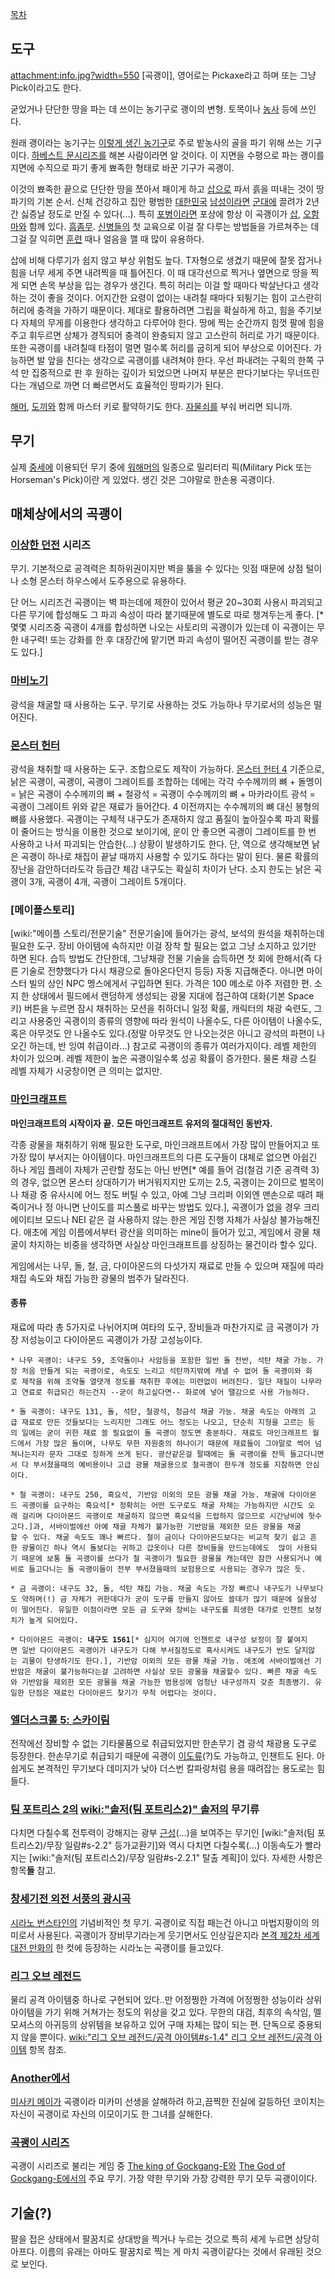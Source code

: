 [[목차]]
== 도구 ==
attachment:info.jpg?width=550
[곡괭이], 영어로는 Pickaxe라고 하며 또는 그냥 Pick이라고도 한다.

굳었거나 단단한 땅을 파는 데 쓰이는 농기구로 괭이의 변형. 토목이나 [[농사]] 등에 쓰인다.

원래 괭이라는 농기구는 [http://www.zipul.com/webgear/board_pds/272/%EA%B4%AD%EC%9D%B4.jpg 이렇게 생긴 농기구]로 주로 밭농사의 골을 파기 위해 쓰는 기구이다. [[하베스트 문]]시리즈를 해본 사람이라면 알 것이다. 이 지면을 수평으로 파는 괭이를 지면에 수직으로 파기 좋게 뾰족한 형태로 바꾼 기구가 곡괭이. 

이것의 뾰족한 끝으로 단단한 땅을 쪼아서 패이게 하고 [[삽]]으로 파서 흙을 떠내는 것이 땅파기의 기본 순서. 신체 건강하고 집안 평범한 [[대한민국]] [[남성]]이라면 [[군대]]에 끌려가 2년간 싫증날 정도로 만질 수 있다(...). 특히 [[포병]]이라면 포상에 항상 이 곡괭이가 [[삽]], [[오함마]]와 함께 있다. [[흠좀무]]. [[신병]]들의 첫 교육으로 이걸 잘 다루는 방법들을 가르쳐주는 데 그걸 잘 익히면 [[훈련]] 때나 얼음을 깰 때 많이 유용하다. 

삽에 비해 다루기가 쉽지 않고 부상 위험도 높다. T자형으로 생겼기 때문에 잘못 잡거나 힘을 너무 세게 주면 내려찍을 때 틀어진다. 이 때 대각선으로 찍거나 옆면으로 땅을 찍게 되면 손목 부상을 입는 경우가 생긴다. 특히 허리는 이걸 할 때마다 박살난다고 생각하는 것이 좋을 것이다. 어지간한 요령이 없이는 내려칠 때마다 되튕기는 힘이 고스란히 허리에 충격을 가하기 때문이다. 제대로 활용하려면 그립을 확실하게 하고, 힘을 주기보다 자체의 무게를 이용한다 생각하고 다루어야 한다. 땅에 찍는 순간까지 힘껏 팔에 힘을 주고 휘두르면 상체가 경직되어 충격이 완충되지 않고 고스란히 허리로 가기 때문이다. 또한 곡괭이를 내려칠때 타점이 멀면 멀수록 허리를 굽히게 되어 부상으로 이어진다. 가능하면 발 앞을 친다는 생각으로 곡괭이를 내려쳐야 한다. 우선 파내려는 구획의 한쪽 구석 만 집중적으로 판 후 원하는 깊이가 되었으면 나머지 부분은 판다기보다는 무너뜨린다는 개념으로 까면 더 빠르면서도 효율적인 땅파기가 된다.

[[해머]], [[도끼]]와 함께 마스터 키로 활약하기도 한다. [[자물쇠]]를 부숴 버리면 되니까.
== 무기 == 
실제 [[중세]]에 이용되던 무기 중에 [[워해머]]의 일종으로 밀리터리 픽(Military Pick 또는 Horseman's Pick)이란 게 있었다. 생긴 것은 그야말로 한손용 곡괭이다.

== 매체상에서의 곡괭이 ==
=== [[이상한 던전]] 시리즈 ===
무기. 기본적으로 공격력은 최하위권이지만 벽을 뚫을 수 있다는 잇점 때문에 상점 털이나 소형 몬스터 하우스에서 도주용으로 유용하다.

단 어느 시리즈건 곡괭이는 벽 파는데에 제한이 있어서 평균 20~30회 사용시 파괴되고 다른 무기에 합성해도 그 파괴 속성이 따라 붙기때문에 별도로 따로 챙겨두는게 좋다. [* 몇몇 시리즈중 곡괭이 4개를 합성하면 나오는 사토리의 곡괭이가 있는데 이 곡괭이는 무한 내구력! 또는 강화를 한 후 대장간에 맡기면 파괴 속성이 떨어진 곡괭이를 받는 경우도 있다.]
=== [[마비노기]] ===
광석을 채굴할 때 사용하는 도구. 무기로 사용하는 것도 가능하나 무기로서의 성능은 떨어진다.
=== [[몬스터 헌터]] === 
광석을 채취할 때 사용하는 도구. 조합으로도 제작이 가능하다.
[[몬스터 헌터 4]] 기준으로, 낡은 곡괭이, 곡괭이, 곡괭이 그레이트를 조합하는 데에는 각각
수수께끼의 뼈 + 돌멩이 = 낡은 곡괭이
수수께끼의 뼈 + 철광석 = 곡괭이
수수께끼의 뼈 + 마카라이트 광석 = 곡괭이 그레이트
위와 같은 재료가 들어간다. 4 이전까지는 수수께끼의 뼈 대신 봉형의 뼈를 사용했다. 곡괭이는 구체적 내구도가 존재하지 않고 품질이 높아질수록 파괴 확률이 줄어드는 방식을 이용한 것으로 보이기에, 운이 안 좋으면 곡괭이 그레이트를 한 번 사용하고 나서 파괴되는 안습한(…) 상황이 발생하기도 한다. 단, 역으로 생각해보면 낡은 곡괭이 하나로 채집이 끝날 때까지 사용할 수 있기도 하다는 말이 된다. 물론 확률의 장난을 감안하더라도각 등급간 체감 내구도는 확실히 차이가 난다. 소지 한도는 낡은 곡괭이 3개, 곡괭이 4개, 곡괭이 그레이트 5개이다.
=== [메이플스토리] ===
[wiki:"메이플 스토리/전문기술" 전문기술]에 들어가는 광석, 보석의 원석을 채취하는데 필요한 도구. 장비 아이템에 속하지만 이걸 장착 할 필요는 없고 그냥 소지하고 있기만 하면 된다.
습득 방법도 간단한데, 그냥채광 전물 기술을 습득하면 첫 회에 한해서(즉 다른 기술로 전향했다가 다시 채광으로 돌아온다던지 등등) 자동 지급해준다. 아니면 마이스터 빌의 상인 NPC 멩스에게서 구입하면 된다. 가격은 100 메소로 아주 저렴한 편.
소지 한 상태에서 필드에서 랜덤하게 생성되는 광물 지대에 접근하여 대화(기본 Space 키) 버튼을 누르면 잠시 채취하는 모션을 취하더니 일정 확룰, 캐릭터의 채광 숙련도, 그리고 사용중인 곡괭이의 종류의 영향에 따라 원석이 나올수도, 다른 아이템이 나올수도, 혹은 아무것도 안 나올수도 있다.(정말 아무것도 안 나오는것은 아니고 광석의 파편이 나오긴 하는데, 반 잉여 취급이라...)
참고로 곡괭이의 종류가 여러가지이다. 레벨 제한의 차이가 있으며. 레벨 제한이 높은 곡괭이일수록 성공 확률이 증가한다. 물론 채광 스킬 레벨 자체가 시궁창이면 큰 의미는 없지만.
=== [[마인크래프트]] ===
'''마인크래프트의 시작이자 끝.'''
'''모든 마인크래프트 유저의 절대적인 동반자.''' 

각종 광물을 채취하기 위해 필요한 도구로, 마인크래프트에서 가장 많이 만들어지고 또 가장 많이 부서지는 아이템이다. 마인크래프트의 다른 도구들이 대체로 없으면 아쉽긴 하나 게임 플레이 자체가 곤란할 정도는 아닌 반면[* 예를 들어 검(철검 기준 공격력 3)의 경우, 없으면 몬스터 상대하기가 버거워지지만 도끼는 2.5, 곡괭이는 2이므로 벌목이나 채광 중 유사시에 어느 정도 버틸 수 있고, 아예 그냥 크리퍼 이외엔 맨손으로 때려 패죽이거나 정 아니면 난이도를 피스풀로 바꾸는 방법도 있다.], 곡괭이가 없을 경우 크리에이티브 모드나 NEI 같은 걸 사용하지 않는 한은 게임 진행 자체가 사실상 불가능해진다. 애초에 게임 이름에서부터 광산을 의미하는 mine이 들어가 있고, 게임에서 광물 채굴이 차지하는 비중을 생각하면 사실상 마인크래프트를 상징하는 물건이라 할수 있다.

게임에서는 나무, 돌, 철, 금, 다이아몬드의 다섯가지 재료로 만들 수 있으며 재질에 따라 채집 속도와 채집 가능한 광물의 범주가 달라진다.

==== 종류 ====
재료에 따라 총 5가지로 나뉘어지며 여타의 도구, 장비들과 마찬가지로 금 곡괭이가 가장 저성능이고 다이아몬드 곡괭이가 가장 고성능이다.

 * 나무 곡괭이: 내구도 59, 조약돌이나 사암등을 포함한 일반 돌 전반, 석탄 채굴 가능. 가장 처음 만들게 되는 곡괭이로, 속도도 느리고 석탄까지밖에 캐낼 수 없어 돌 곡괭이와 화로 제작을 위해 조약돌 열댓개 정도를 채취한 후에는 미련없이 버려진다. 일단 재질이 나무라고 연료로 취급되긴 하는건지 --굳이 하고싶다면-- 화로에 넣어 땔감으로 사용 가능하다.

 * 돌 곡괭이: 내구도 131, 돌, 석탄, 철광석, 청금석 채굴 가능. 채굴 속도는 아래의 고급 재료로 만든 것들보다는 느리지만 그래도 어느 정도는 나오고, 단순히 지형을 고르는 등의 일에는 굳이 귀한 재료 쓸 필요없이 돌 곡괭이 정도면 충분하다. 재료도 마인크래프트 월드에서 가장 많은 돌이며, 나무도 무한 자원중의 하나이기 때문에 재료들이 그야말로 썩어 넘쳐나는지라 문자 그대로 징하게 쓰게 된다. 광산같은걸 팔때에는 돌 곡괭이를 잔뜩 들고다니면서 다 부서졌을때의 예비용이나 고급 광물 채굴용으로 철곡괭이 한두개 정도를 지참하면 안심이다.

 * 철 곡괭이: 내구도 250, 흑요석, 기반암 이외의 모든 광물 채굴 가능. 채굴에 다이아몬드 곡괭이를 요구하는 흑요석[* 정확히는 어떤 도구로도 채굴 자체는 가능하지만 시간도 오래 걸리며 다이아몬드 곡괭이로 채굴하지 않으면 흑요석을 드랍하지 않으므로 시간낭비에 헛수고다.]과, 서바이벌에선 아예 채굴 자체가 불가능한 기반암을 제외한 모든 광물을 채굴할 수 있다. 채굴 속도도 꽤나 빠르다. 철이 금이나 다이아몬드보다는 비교적 찾기 쉽고 흔한 광물이긴 하나 역시 돌보다는 귀하고 갑옷이나 다른 장비들을 만드는데에도  많이 사용되기 때문에 보통 돌 곡괭이를 쓰다가 철 곡괭이가 필요한 광물을 캐는데만 잠깐 사용되거나 예비로 들고다니는 돌 곡괭이들이 전부 부서졌을때의 보험용으로 사용되는 경우가 많은 듯.

 * 금 곡괭이: 내구도 32, 돌, 석탄 채집 가능. 채굴 속도는 가장 빠르나 내구도가 나무보다도 약하며(!) 금 자체가 귀한데다가 굳이 도구를 만들지 않아도 쓸데가 많기 때문에 실용성이 떨어진다. 유일한 이점이라면 모든 금 도구와 장비는 내구도를 희생한 대가로 인챈트 보정치가 높게 되어있다.

 * 다이아몬드 곡괭이: '''내구도 1561'''[* 심지어 여기에 인챈트로 내구성 보정이 잘 붙여지면 일반 다이아몬드 곡괭이가 내구도가 다해 부서질정도로 혹사시켜도 내구도가 반도 달지않는 괴물이 탄생하기도 한다.], 기반암 이외의 모든 광물 채굴 가능. 애초에 서바이벌에선 기반암은 채굴이 불가능하다는걸 고려하면 사실상 모든 광물을 채굴할수 있다. 빠른 채굴 속도와 기반암을 제외한 모든 광물을 채굴 가능한 범용성에 엄청난 내구성까지 갖춘 최종병기. 유일한 단점은 재료인 다이아몬드 찾기가 무척 어렵다는 것이다.

=== [[엘더스크롤 5: 스카이림]] ===
전작에선 장비할 수 없는 기타물품으로 취급되었지만 한손무기 겸 광석 채광용 도구로 등장한다. 한손무기로 취급되기 때문에 곡괭이 [[이도류]](?)도 가능하고, 인챈트도 된다. 아쉽게도 본격적인 무기보다 데미지가 낮아 더스번 칼파랑처럼 용을 때려잡는 용도로는 힘들다.
=== [[팀 포트리스 2]]의 [[wiki:"솔저(팀 포트리스2)" 솔저]]의 무기류 ===
다치면 다칠수록 전투력이 강해지는 광부 [[근성]](...)을 보여주는 무기인 [wiki:"솔저(팀 포트리스2)/무장 일람#s-2.2" 등가교환기]와 역시 다치면 다칠수록(...) 이동속도가 빨라지는 [wiki:"솔저(팀 포트리스2)/무장 일람#s-2.2.1" 탈출 계획]이 있다.
자세한 사항은 항목'''들''' 참고.
=== [[창세기전 외전 서풍의 광시곡]] ===
[[시라노 번스타인]]의 기념비적인 첫 무기. 곡괭이로 직접 패는건 아니고 마법지팡이의 의미로서 사용된다. 곡괭이가 장비무기라는게 웃기면서도 인상깊은지라 [[본격 제2차 세계대전 만화]]의 한 컷에 등장하는 시라노는 곡괭이를 들고있다.
=== [[리그 오브 레전드]] ===
물리 공격 아이템중 하나로 구현되어 있다..만 어정쩡한 가격에 어정쩡한 성능이라 상위 아이템을 가기 위해 거쳐가는 정도의 위상을 갖고 있다. 무한의 대검, 최후의 속삭임, 멜모셔스의 아귀등의 상위템을 보유하고 있어 구매 자체는 많이 되는 편. 단독으로 중용되지 않을 뿐이다.
[[wiki:"리그 오브 레전드/공격 아이템#s-1.4" 리그 오브 레전드/공격 아이템]] 항목 참조.
=== [[Another]]에서 ===
[[미사키 메이]]가 곡괭이라 미카미 선생을 살해하려 하고,끔찍한 진실에 갈등하던 코이치는 자신이 곡괭이로 자신의 이모이기도 한 그녀를 살해한다.
=== [[곡괭이 시리즈]] ===
곡괭이 시리즈로 불리는 게임 중 [[The king of Gockgang-E]]와 [[The God of Gockgang-E]]에서의 주요 무기.
가장 약한 무기와 가장 강력한 무기 모두 곡괭이이다.
== 기술(?) ==
팔을 접은 상태에서 팔꿈치로 상대방을 찍거나 누르는 것으로 특히 세게 누르면 상당히 아프다. 이름의 유래는 아마도 팔꿈치로 찍는 게 마치 곡괭이같다는 것에서 유래된 것으로 보인다.
